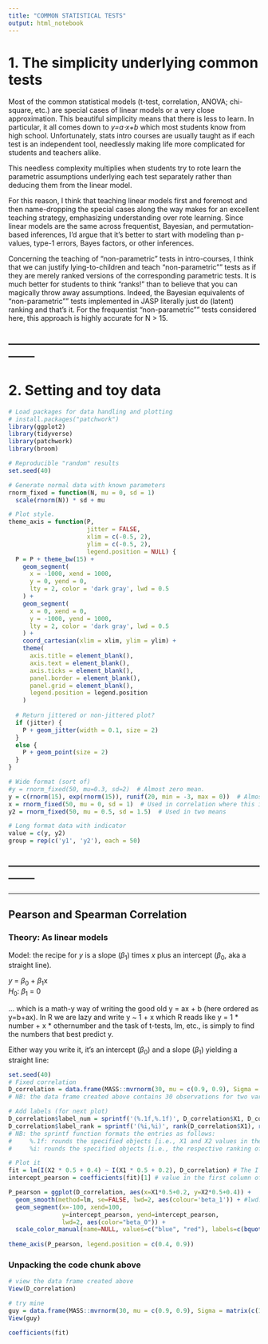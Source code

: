 ```yaml
---
title: "COMMON STATISTICAL TESTS"
output: html_notebook
---
```

# **1. The simplicity underlying common tests**
Most of the common statistical models (t-test, correlation, ANOVA; chi-square, etc.) are special cases of linear models or a very close approximation. This beautiful simplicity means that there is less to learn. In particular, it all comes down to *y=a⋅x+b* which most students know from high school. Unfortunately, stats intro courses are usually taught as if each test is an independent tool, needlessly making life more complicated for students and teachers alike.

This needless complexity multiplies when students try to rote learn the parametric assumptions underlying each test separately rather than deducing them from the linear model.

For this reason, I think that teaching linear models first and foremost and then name-dropping the special cases along the way makes for an excellent teaching strategy, emphasizing understanding over rote learning. Since linear models are the same across frequentist, Bayesian, and permutation-based inferences, I’d argue that it’s better to start with modeling than p-values, type-1 errors, Bayes factors, or other inferences.

Concerning the teaching of “non-parametric” tests in intro-courses, I think that we can justify lying-to-children and teach “non-parametric”" tests as if they are merely ranked versions of the corresponding parametric tests. It is much better for students to think “ranks!” than to believe that you can magically throw away assumptions. Indeed, the Bayesian equivalents of “non-parametric”" tests implemented in JASP literally just do (latent) ranking and that’s it. For the frequentist “non-parametric”" tests considered here, this approach is highly accurate for N > 15.

--------------------------------------------------------------------------------
--------------------------------------------------------------------------------

# **2. Setting and toy data**
```r
# Load packages for data handling and plotting
# install.packages("patchwork")
library(ggplot2)
library(tidyverse)
library(patchwork)
library(broom)

# Reproducible "random" results
set.seed(40)

# Generate normal data with known parameters
rnorm_fixed = function(N, mu = 0, sd = 1)
  scale(rnorm(N)) * sd + mu

# Plot style.
theme_axis = function(P,
                      jitter = FALSE,
                      xlim = c(-0.5, 2),
                      ylim = c(-0.5, 2),
                      legend.position = NULL) {
  P = P + theme_bw(15) +
    geom_segment(
      x = -1000, xend = 1000,
      y = 0, yend = 0,
      lty = 2, color = 'dark gray', lwd = 0.5
    ) +
    geom_segment(
      x = 0, xend = 0,
      y = -1000, yend = 1000,
      lty = 2, color = 'dark gray', lwd = 0.5
    ) +
    coord_cartesian(xlim = xlim, ylim = ylim) +
    theme(
      axis.title = element_blank(),
      axis.text = element_blank(),
      axis.ticks = element_blank(),
      panel.border = element_blank(),
      panel.grid = element_blank(),
      legend.position = legend.position
    )
  
  # Return jittered or non-jittered plot?
  if (jitter) {
    P + geom_jitter(width = 0.1, size = 2)
  }
  else {
    P + geom_point(size = 2)
  }
}
```

```r
# Wide format (sort of)
#y = rnorm_fixed(50, mu=0.3, sd=2)  # Almost zero mean.
y = c(rnorm(15), exp(rnorm(15)), runif(20, min = -3, max = 0))  # Almost zero mean, not normal
x = rnorm_fixed(50, mu = 0, sd = 1)  # Used in correlation where this is on x-axis
y2 = rnorm_fixed(50, mu = 0.5, sd = 1.5)  # Used in two means

# Long format data with indicator
value = c(y, y2)
group = rep(c('y1', 'y2'), each = 50)
```

--------------------------------------------------------------------------------
--------------------------------------------------------------------------------
--------------------------------------------------------------------------------

## Pearson and Spearman Correlation
### Theory: As linear models
Model: the recipe for *y* is a slope (*β*~1~) times *x* plus an intercept (*β*~0~, aka a straight line).

*y* = *β*~0~ + *β*~1~x  
*H*~0~: *β*~1~ = 0

… which is a math-y way of writing the good old y = ax + b (here ordered as y=b+ax). In R we are lazy and write y ~ 1 + x which R reads like y = 1 * number + x * othernumber and the task of t-tests, lm, etc., is simply to find the numbers that best predict y.

Either way you write it, it’s an intercept (*β*~0~) and a slope (*β*~1~) yielding a straight line:
```r
set.seed(40)
# Fixed correlation
D_correlation = data.frame(MASS::mvrnorm(30, mu = c(0.9, 0.9), Sigma = matrix(c(1, 0.8, 1, 0.8), ncol = 2), empirical = TRUE))  # Correlated data
# NB: the data frame created above contains 30 observations for two variables: X1 and X2

# Add labels (for next plot)
D_correlation$label_num = sprintf('(%.1f,%.1f)', D_correlation$X1, D_correlation$X2) # creates a new variable that takes on two values for each observation. These values are: 1) X1 rounded to 1 decimal place and 2) X2 rounded to 1 dp.
D_correlation$label_rank = sprintf('(%i,%i)', rank(D_correlation$X1), rank(D_correlation$X2)) # creates a new variable that takes on two values for each observation. These values are 1) the ranking of X1 values from lowest to highest and 2) the ranking of X2 from lowest to highest.
# NB: the sprintf function formats the entries as follows:
#     %.1f: rounds the specified objects [i.e., X1 and X2 values in the current example] to 1 decimal place
#     %i: rounds the specified objects [i.e., the respective ranking of X1 and X2 values] to the nearest integer

# Plot it
fit = lm(I(X2 * 0.5 + 0.4) ~ I(X1 * 0.5 + 0.2), D_correlation) # The I function is simply an "as is" instruction, i.e., the operation inside the parentheses should be performed as specified. It is useful when dealing with complex terms in statistical modeling. For example, y and x are defined respectively as "X2*0.5+0.4" and X2*0.5+0.2 in the current example. The I function ensures that such complex definitions are treated as representation for X, or Y... as the case maybe. 
intercept_pearson = coefficients(fit)[1] # value in the first column of the coefficients output, i.e., the intercept column

P_pearson = ggplot(D_correlation, aes(x=X1*0.5+0.2, y=X2*0.5+0.4)) +
  geom_smooth(method=lm, se=FALSE, lwd=2, aes(colour='beta_1')) + #lwd: thickness of the model line
  geom_segment(x=-100, xend=100, 
               y=intercept_pearson, yend=intercept_pearson, 
               lwd=2, aes(color="beta_0")) + 
  scale_color_manual(name=NULL, values=c("blue", "red"), labels=c(bquote(beta[0]*" (intercept)"), bquote(beta[1]*" (slope)")))
  
theme_axis(P_pearson, legend.position = c(0.4, 0.9))
```

### Unpacking the code chunk above
```r
# view the data frame created above
View(D_correlation)
```

```r
# try mine
guy = data.frame(MASS::mvrnorm(30, mu = c(0.9, 0.9), Sigma = matrix(c(1, 0.8, 1, 0.8), ncol = 2), empirical = TRUE))
View(guy)
```

```r
coefficients(fit)
```




















